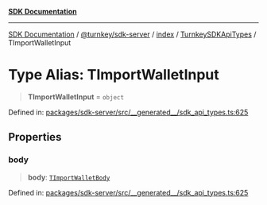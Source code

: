 [**SDK Documentation**](../../../../../../README.mdx)

***

[SDK Documentation](../../../../../../packages.mdx) / [@turnkey/sdk-server](../../../../README.mdx) / [index](../../../README.mdx) / [TurnkeySDKApiTypes](../README.mdx) / TImportWalletInput

# Type Alias: TImportWalletInput

> **TImportWalletInput** = `object`

Defined in: [packages/sdk-server/src/\_\_generated\_\_/sdk\_api\_types.ts:625](https://github.com/tkhq/sdk/blob/fd49bfe86475c8603b3eb385aa101efa36fa32fc/packages/sdk-server/src/__generated__/sdk_api_types.ts#L625)

## Properties

### body

> **body**: [`TImportWalletBody`](TImportWalletBody.mdx)

Defined in: [packages/sdk-server/src/\_\_generated\_\_/sdk\_api\_types.ts:625](https://github.com/tkhq/sdk/blob/fd49bfe86475c8603b3eb385aa101efa36fa32fc/packages/sdk-server/src/__generated__/sdk_api_types.ts#L625)
